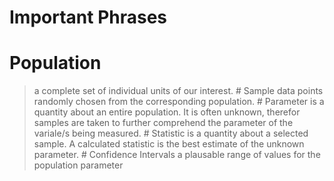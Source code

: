 # Important Phrases
# Population 
> a complete set of individual units of our interest.
# Sample 
> data points randomly chosen from the corresponding population. 
# Parameter
> is a quantity about an entire population. It is often unknown, therefor samples are taken to further comprehend the parameter of the variale/s being measured. 
# Statistic
> is a quantity about a selected sample. A calculated statistic is the best estimate of the unknown parameter.
# Confidence Intervals
> a plausable range of values for the population parameter
